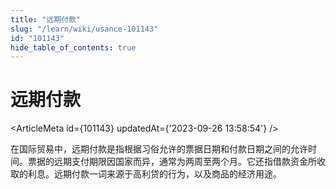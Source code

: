 ```yaml
---
title: "远期付款"
slug: "/learn/wiki/usance-101143"
id: "101143"
hide_table_of_contents: true
---
```



# 远期付款

<ArticleMeta id={101143} updatedAt={'2023-09-26 13:58:54'} />
<div className='border-solid border-b border-t-0 my-4 border-[var(--ifm-color-gray-300)]' />

在国际贸易中，远期付款是指根据习俗允许的票据日期和付款日期之间的允许时间。票据的远期支付期限因国家而异，通常为两周至两个月。它还指借款资金所收取的利息。远期付款一词来源于高利贷的行为，以及商品的经济用途。
